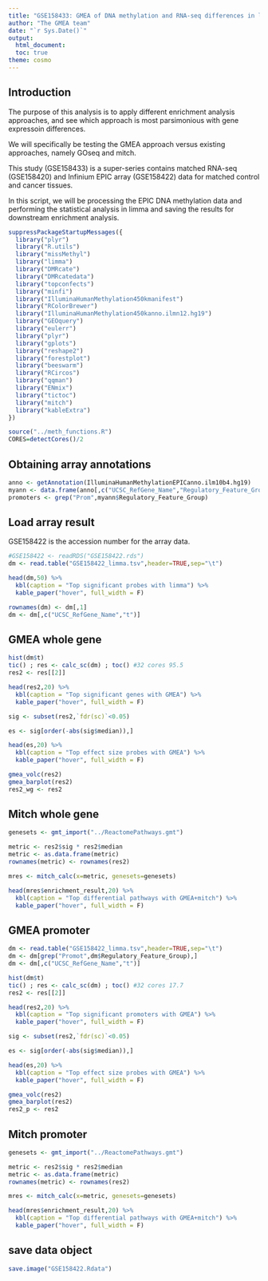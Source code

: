 ```yaml
---
title: "GSE158433: GMEA of DNA methylation and RNA-seq differences in lung squamous cell carcinoma"
author: "The GMEA team"
date: "`r Sys.Date()`"
output:
  html_document:
  toc: true
theme: cosmo
---
```


## Introduction

The purpose of this analysis is to apply different enrichment analysis approaches,
and see which approach is most parsimonious with gene expressoin differences.

We will specifically be testing the GMEA approach versus existing approaches,
namely GOseq and mitch.

This study (GSE158433) is a super-series contains matched RNA-seq (GSE158420) and 
Infinium EPIC array (GSE158422) data for matched control and cancer tissues.

In this script, we will be processing the EPIC DNA methylation data and performing the
statistical analysis in limma and saving the results for downstream enrichment analysis.

```r

suppressPackageStartupMessages({
  library("plyr")
  library("R.utils")
  library("missMethyl")
  library("limma")
  library("DMRcate")
  library("DMRcatedata")
  library("topconfects")
  library("minfi")
  library("IlluminaHumanMethylation450kmanifest")
  library("RColorBrewer")
  library("IlluminaHumanMethylation450kanno.ilmn12.hg19")
  library("GEOquery")
  library("eulerr")
  library("plyr")
  library("gplots")
  library("reshape2")
  library("forestplot")
  library("beeswarm")
  library("RCircos")
  library("qqman")
  library("ENmix")
  library("tictoc")
  library("mitch")
  library("kableExtra")
})

source("../meth_functions.R")
CORES=detectCores()/2

```

## Obtaining array annotations

```r

anno <- getAnnotation(IlluminaHumanMethylationEPICanno.ilm10b4.hg19)
myann <- data.frame(anno[,c("UCSC_RefGene_Name","Regulatory_Feature_Group","Islands_Name","Relation_to_Island")])
promoters <- grep("Prom",myann$Regulatory_Feature_Group)

```

## Load array result

GSE158422 is the accession number for the array data.

```r

#GSE158422 <- readRDS("GSE158422.rds")
dm <- read.table("GSE158422_limma.tsv",header=TRUE,sep="\t")

head(dm,50) %>%
  kbl(caption = "Top significant probes with limma") %>%
  kable_paper("hover", full_width = F)

rownames(dm) <- dm[,1]
dm <- dm[,c("UCSC_RefGene_Name","t")]

```

## GMEA whole gene

```r

hist(dm$t)
tic() ; res <- calc_sc(dm) ; toc() #32 cores 95.5
res2 <- res[[2]]

head(res2,20) %>%
  kbl(caption = "Top significant genes with GMEA") %>%
  kable_paper("hover", full_width = F)

sig <- subset(res2,`fdr(sc)`<0.05)

es <- sig[order(-abs(sig$median)),]

head(es,20) %>%
  kbl(caption = "Top effect size probes with GMEA") %>%
  kable_paper("hover", full_width = F)

gmea_volc(res2)
gmea_barplot(res2)
res2_wg <- res2

```

## Mitch whole gene

```r

genesets <- gmt_import("../ReactomePathways.gmt")

metric <- res2$sig * res2$median
metric <- as.data.frame(metric)
rownames(metric) <- rownames(res2)

mres <- mitch_calc(x=metric, genesets=genesets)

head(mres$enrichment_result,20) %>%
  kbl(caption = "Top differential pathways with GMEA+mitch") %>%
  kable_paper("hover", full_width = F)

```

## GMEA promoter

```r

dm <- read.table("GSE158422_limma.tsv",header=TRUE,sep="\t")
dm <- dm[grep("Promot",dm$Regulatory_Feature_Group),]
dm <- dm[,c("UCSC_RefGene_Name","t")]

hist(dm$t)
tic() ; res <- calc_sc(dm) ; toc() #32 cores 17.7
res2 <- res[[2]]

head(res2,20) %>%
  kbl(caption = "Top significant promoters with GMEA") %>%
  kable_paper("hover", full_width = F)

sig <- subset(res2,`fdr(sc)`<0.05)

es <- sig[order(-abs(sig$median)),]

head(es,20) %>%
  kbl(caption = "Top effect size probes with GMEA") %>%
  kable_paper("hover", full_width = F)

gmea_volc(res2)
gmea_barplot(res2)
res2_p <- res2

```

## Mitch promoter

```r

genesets <- gmt_import("../ReactomePathways.gmt")

metric <- res2$sig * res2$median
metric <- as.data.frame(metric)
rownames(metric) <- rownames(res2)

mres <- mitch_calc(x=metric, genesets=genesets)

head(mres$enrichment_result,20) %>%
  kbl(caption = "Top differential pathways with GMEA+mitch") %>%
  kable_paper("hover", full_width = F)

```

## save data object

```r

save.image("GSE158422.Rdata")

```
